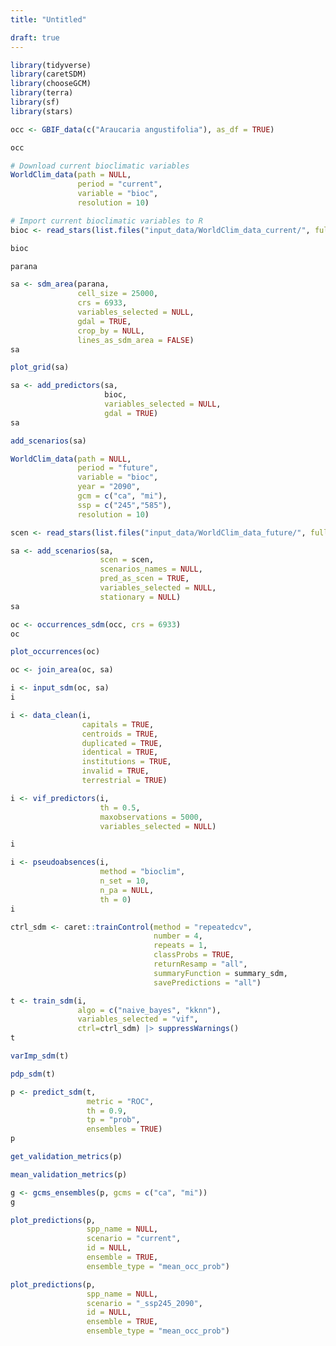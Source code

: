 ```yaml
---
title: "Untitled"

draft: true
---
```


```r
library(tidyverse)
library(caretSDM)
library(chooseGCM)
library(terra)
library(sf)
library(stars)
```

```r
occ <- GBIF_data(c("Araucaria angustifolia"), as_df = TRUE)
```

```r
occ
```

```r
# Download current bioclimatic variables
WorldClim_data(path = NULL, 
               period = "current", 
               variable = "bioc", 
               resolution = 10)
```

```r
# Import current bioclimatic variables to R
bioc <- read_stars(list.files("input_data/WorldClim_data_current/", full.names = T), along = "band", normalize_path = F)
```

```r
bioc
```

```r
parana
```

```r
sa <- sdm_area(parana, 
               cell_size = 25000, 
               crs = 6933, 
               variables_selected = NULL,
               gdal = TRUE, 
               crop_by = NULL, 
               lines_as_sdm_area = FALSE)
sa
```

```r
plot_grid(sa)
```

```r
sa <- add_predictors(sa, 
                     bioc, 
                     variables_selected = NULL, 
                     gdal = TRUE)
sa
```

```r
add_scenarios(sa)
```

```r
WorldClim_data(path = NULL, 
               period = "future", 
               variable = "bioc",
               year = "2090",
               gcm = c("ca", "mi"),
               ssp = c("245","585"),
               resolution = 10)
```

```r
scen <- read_stars(list.files("input_data/WorldClim_data_future/", full.names = T), along = "band", normalize_path = F)
```

```r
sa <- add_scenarios(sa, 
                    scen = scen, 
                    scenarios_names = NULL,
                    pred_as_scen = TRUE,
                    variables_selected = NULL, 
                    stationary = NULL)
sa
```

```r
oc <- occurrences_sdm(occ, crs = 6933)
oc
```

```r
plot_occurrences(oc)
```

```r
oc <- join_area(oc, sa)
```

```r
i <- input_sdm(oc, sa)
i
```

```r
i <- data_clean(i,
                capitals = TRUE,
                centroids = TRUE,
                duplicated = TRUE,
                identical = TRUE,
                institutions = TRUE,
                invalid = TRUE,
                terrestrial = TRUE)
```

```r
i <- vif_predictors(i, 
                    th = 0.5, 
                    maxobservations = 5000, 
                    variables_selected = NULL)
```

```r
i
```

```r
i <- pseudoabsences(i, 
                    method = "bioclim", 
                    n_set = 10,
                    n_pa = NULL,
                    th = 0) 
i
```

```r
ctrl_sdm <- caret::trainControl(method = "repeatedcv", 
                                number = 4, 
                                repeats = 1, 
                                classProbs = TRUE,
                                returnResamp = "all", 
                                summaryFunction = summary_sdm, 
                                savePredictions = "all")
```

```r
t <- train_sdm(i, 
               algo = c("naive_bayes", "kknn"), 
               variables_selected = "vif", 
               ctrl=ctrl_sdm) |> suppressWarnings()
t
```

```r
varImp_sdm(t)
```

```r
pdp_sdm(t)
```

```r
p <- predict_sdm(t,
                 metric = "ROC",
                 th = 0.9,
                 tp = "prob",
                 ensembles = TRUE)
p
```

```r
get_validation_metrics(p)
```

```r
mean_validation_metrics(p)
```

```r
g <- gcms_ensembles(p, gcms = c("ca", "mi"))
g
```

```r
plot_predictions(p,
                 spp_name = NULL,
                 scenario = "current",
                 id = NULL,
                 ensemble = TRUE,
                 ensemble_type = "mean_occ_prob")
```

```r
plot_predictions(p,
                 spp_name = NULL,
                 scenario = "_ssp245_2090",
                 id = NULL,
                 ensemble = TRUE,
                 ensemble_type = "mean_occ_prob")
```
